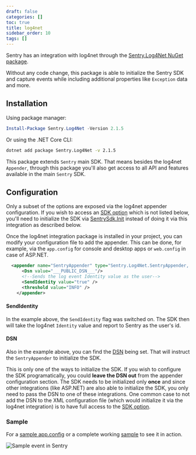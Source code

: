```yaml
---
draft: false
categories: []
toc: true
title: log4net
sidebar_order: 10
tags: []
---
```

Sentry has an integration with log4net through the  [Sentry.Log4Net NuGet package](https://www.nuget.org/packages/Sentry.Log4Net).

Without any code change, this package is able to initialize the Sentry SDK and capture events while including additional properties like `Exception` data and more.


## Installation

Using package manager:

```powershell
Install-Package Sentry.Log4Net -Version 2.1.5
```

Or using the .NET Core CLI:

```sh
dotnet add package Sentry.Log4Net -v 2.1.5
```

This package extends `Sentry` main SDK. That means besides the log4net `Appender`, through this package you'll also get access to all API and features available in the main `Sentry` SDK.

## Configuration

<Alert level="info" title="Configuration via XML"><markdown>

Only a subset of the options are exposed via the log4net appender configuration. If you wish to access an [SDK option](https://docs.sentry.io/error-reporting/configuration/?platform=csharp) which is not listed below, you'll need to initialize the SDK via [SentrySdk.Init](https://docs.sentry.io/error-reporting/quickstart/?platform=csharp#configure-the-sdk) instead of doing it via this integration as described below.

</markdown></Alert>


Once the log4net integration package is installed in your project, you can modify your configuration file to add the appender.
This can be done, for example, via the `app.config` for console and desktop apps or `web.config` in case of ASP.NET.

```xml
  <appender name="SentryAppender" type="Sentry.Log4Net.SentryAppender, Sentry.Log4Net">
      <Dsn value="___PUBLIC_DSN___"/>
      <!--Sends the log event Identity value as the user-->
      <SendIdentity value="true" />
      <threshold value="INFO" />
    </appender>
```

#### SendIdentity

In the example above, the `SendIdentity` flag was switched on. The SDK then will take the log4net `Identity` value and report to Sentry as the user's id.

#### DSN

Also in the example above, you can find the [DSN](https://docs.sentry.io/quickstart/#configure-the-dsn) being set. That will instruct the `SentryAppender` to initialize the SDK.

This is only one of the ways to initialize the SDK. If you wish to configure the SDK programatically, you could **leave the DSN out** from the appender configuration section. The SDK needs to be initialized only **once** and since other integrations (like ASP.NET) are also able to initialize the SDK, you only need to pass the DSN to one of these integrations.
One common case to not add the DSN to the XML configuration file (which would initialize it via the log4net integration) is to have full access to the [SDK option](https://docs.sentry.io/error-reporting/configuration/?platform=csharp).

### Sample

For a [sample app.config](https://github.com/getsentry/sentry-dotnet/blob/main/samples/Sentry.Samples.Log4Net/app.config) or a complete working [sample](https://github.com/getsentry/sentry-dotnet/tree/main/samples/Sentry.Samples.Log4Net) to see it in action.

![Sample event in Sentry](log4net-sample.gif)
